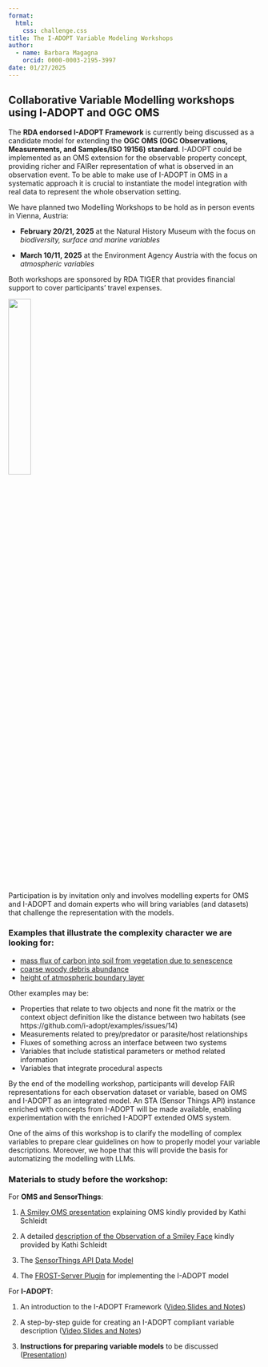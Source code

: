 ```yaml
---
format:
  html:
    css: challenge.css
title: The I-ADOPT Variable Modeling Workshops
author:
  - name: Barbara Magagna
    orcid: 0000-0003-2195-3997
date: 01/27/2025
---
```



## Collaborative Variable Modelling workshops using I-ADOPT and OGC OMS

The **RDA endorsed I-ADOPT Framework** is currently being discussed as a candidate model for extending the **OGC OMS (OGC Observations, Measurements, and Samples/ISO 19156) standard**. I-ADOPT could be implemented as an OMS extension for the observable property concept, providing richer and FAIRer representation of what is observed in an observation event. To be able to make use of I-ADOPT in OMS in a systematic approach it is crucial to instantiate the model integration with real data to represent the whole observation setting. 


We have planned two Modelling Workshops to be hold as in person events in Vienna, Austria:

* **February 20/21, 2025** at the Natural History Museum with the focus on *biodiversity, surface and marine variables*

* **March 10/11, 2025** at the Environment Agency Austria with the focus on *atmospheric variables*

Both workshops are sponsored by RDA TIGER that provides financial support to cover participants’ travel expenses.

[![](img/tiger_support_services_0.png){width="30%"}](https://www.rd-alliance.org/rda-tiger/){target="_blank"}

Participation is by invitation only and involves modelling experts for OMS and I-ADOPT and domain experts who will bring variables (and datasets) that challenge the representation with the models.

### Examples that illustrate the complexity character we are looking for: 

* [mass flux of carbon into soil from vegetation due to senescence](https://i-adopt.github.io/examples/Challenge/6.ttl.html)
* [coarse woody debris abundance](https://i-adopt.github.io/examples/Challenge/8.ttl.html) 
* [height of atmospheric boundary layer](https://i-adopt.github.io/examples/Challenge/4.ttl.html) 

Other examples may be:

* Properties that relate to two objects and none fit the matrix or the context object definition like the distance between two habitats (see https://github.com/i-adopt/examples/issues/14) 
* Measurements related to prey/predator or parasite/host relationships
* Fluxes of something across an interface between two systems 
* Variables that include statistical parameters or method related information 
* Variables that integrate procedural aspects

By the end of the modelling workshop, participants will develop FAIR representations for each observation dataset or variable, based on OMS and I-ADOPT as an integrated model. An STA (Sensor Things API)  instance enriched with concepts from I-ADOPT will be made available, enabling experimentation with the enriched I-ADOPT extended OMS system.

One of the aims of this workshop is to clarify the modelling of complex variables to prepare clear guidelines on how to properly model your variable descriptions. Moreover, we hope that this will provide the basis for automatizing the modelling with LLMs. 

### Materials to study before the workshop:

For **OMS and SensorThings**:

1. [A Smiley OMS presentation](https://github.com/i-adopt/i-adopt.github.io/blob/main/material/Smiley%20-%20Observations%2C%20Measurement%20and%20Samples.pdf) explaining OMS kindly provided by Kathi Schleidt 

2. A detailed [description of the Observation of a Smiley Face](https://github.com/i-adopt/i-adopt.github.io/blob/main/material/Observation%20of%20a%20Smiley%20Face.pdf) kindly provided by Kathi Schleidt 

3. The [SensorThings API Data Model](https://datacoveeu.github.io/API4INSPIRE/sensorthingsapi/requestingData/STA-Data-Model.html) 

4. The [FROST-Server Plugin](https://github.com/hylkevds/FROST-Server.ObservableProperty) for implementing the I-ADOPT model

For **I-ADOPT**:

1. An introduction to the I-ADOPT Framework (<a href="https://www.youtube.com/watch?v=Q3thKyVVtCM" target="_blank">Video</a>,[Slides and Notes](material/I-ADOPT Framework - Slides and Notes.pdf){target="_blank"})

2. A step-by-step guide for creating an I-ADOPT compliant variable description ([Video](https://www.youtube.com/watch?v=43hAzmqBAfs){target="_blank"},[Slides and Notes](material/I-ADOPT Step-by-Step - Slides and Notes.pdf){target="_blank"})

3. **Instructions for preparing variable models** to be discussed ([Presentation](https://github.com/i-adopt/i-adopt.github.io/blob/main/material/Preparing%20your%20variables.pdf){target="_blank"})




